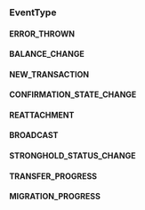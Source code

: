 ### EventType


#### ERROR_THROWN



#### BALANCE_CHANGE



#### NEW_TRANSACTION



#### CONFIRMATION_STATE_CHANGE



#### REATTACHMENT



#### BROADCAST



#### STRONGHOLD_STATUS_CHANGE



#### TRANSFER_PROGRESS



#### MIGRATION_PROGRESS


